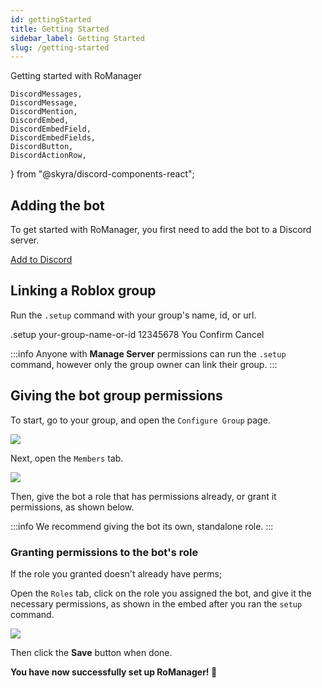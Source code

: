 ```yaml
---
id: gettingStarted
title: Getting Started
sidebar_label: Getting Started
slug: /getting-started
---
```


Getting started with RoManager

	DiscordMessages,
	DiscordMessage,
	DiscordMention,
	DiscordEmbed,
	DiscordEmbedField,
	DiscordEmbedFields,
	DiscordButton,
	DiscordActionRow,
} from "@skyra/discord-components-react";

## Adding the bot

To get started with RoManager, you first need to add the bot to a Discord server.

[Add to Discord](https://discord.com/api/oauth2/authorize?client_id=738035113815834746&permissions=8&scope=bot)

## Linking a Roblox group

Run the `.setup` command with your group's name, id, or url.

<DiscordMessages>
	<DiscordMessage>.setup your-group-name-or-id</DiscordMessage>
	<DiscordMessage
		author="RoManager"
		verified={true}
		bot={true}
		avatar="https://cdn.discordapp.com/avatars/738035113815834746/73b40ea86f581b9afec7baf83ac38a65.png"
	>
		<DiscordEmbed
			embedTitle="Setup"
			slot="embeds"
			color="#5865F2"
			thumbnail="https://i.jaydensar.net/rmt-min.png"
		>
			<DiscordEmbedFields slot="fields">
				<DiscordEmbedField fieldTitle="Id" inline inline-index={1}>
					12345678
				</DiscordEmbedField>
				<DiscordEmbedField fieldTitle="Owner" inline inline-index={2}>
					You
				</DiscordEmbedField>
			</DiscordEmbedFields>
		</DiscordEmbed>
		<DiscordActionRow slot="components">
			<DiscordButton type="primary">Confirm</DiscordButton>
			<DiscordButton type="secondary">Cancel</DiscordButton>
		</DiscordActionRow>
	</DiscordMessage>
</DiscordMessages>
<br />

:::info
Anyone with **Manage Server** permissions can run the `.setup` command, however only the group owner can link their group.
:::

## Giving the bot group permissions

To start, go to your group, and open the `Configure Group` page.

![](https://i.jaydensar.net/2021/02/0zOidVmgEFv.png)

Next, open the `Members` tab.

![](https://i.jaydensar.net/2021/02/mThre5mMAGE.png)

Then, give the bot a role that has permissions already, or grant it permissions, as shown below.

:::info
We recommend giving the bot its own, standalone role.
:::

### Granting permissions to the bot's role

If the role you granted doesn't already have perms;

Open the `Roles` tab, click on the role you assigned the bot, and give it the necessary permissions, as shown in the embed after you ran the `setup` command.

![](https://i.jaydensar.net/2021/02/pH2peApvgJp.png)

Then click the **Save** button when done.

**You have now successfully set up RoManager! 🎉**
